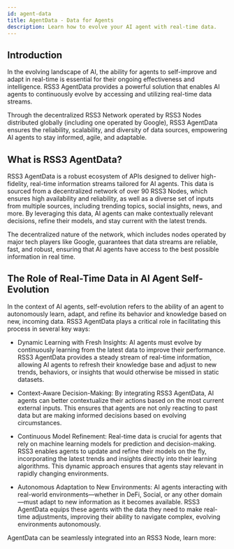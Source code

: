 ```yaml
---
id: agent-data
title: AgentData - Data for Agents
description: Learn how to evolve your AI agent with real-time data.
---
```


## Introduction

In the evolving landscape of AI, the ability for agents to self-improve and adapt in real-time is essential for their ongoing effectiveness and intelligence.
RSS3 AgentData provides a powerful solution that enables AI agents to continuously evolve by accessing and utilizing real-time data streams.

Through the decentralized RSS3 Network operated by RSS3 Nodes distributed globally (including one operated by Google), RSS3 AgentData ensures the reliability, scalability, and diversity of data sources, empowering AI agents to stay informed, agile, and adaptable.

## What is RSS3 AgentData?

RSS3 AgentData is a robust ecosystem of APIs designed to deliver high-fidelity, real-time information streams tailored for AI agents.
This data is sourced from a decentralized network of over 90 RSS3 Nodes, which ensures high availability and reliability, as well as a diverse set of inputs from multiple sources, including trending topics, social insights, news, and more.
By leveraging this data, AI agents can make contextually relevant decisions, refine their models, and stay current with the latest trends.

The decentralized nature of the network, which includes nodes operated by major tech players like Google, guarantees that data streams are reliable, fast, and robust, ensuring that AI agents have access to the best possible information in real time.

## The Role of Real-Time Data in AI Agent Self-Evolution

In the context of AI agents, self-evolution refers to the ability of an agent to autonomously learn, adapt, and refine its behavior and knowledge based on new, incoming data.
RSS3 AgentData plays a critical role in facilitating this process in several key ways:

- Dynamic Learning with Fresh Insights: AI agents must evolve by continuously learning from the latest data to improve their performance.
RSS3 AgentData provides a steady stream of real-time information, allowing AI agents to refresh their knowledge base and adjust to new trends, behaviors, or insights that would otherwise be missed in static datasets.

- Context-Aware Decision-Making: By integrating RSS3 AgentData, AI agents can better contextualize their actions based on the most current external inputs.
This ensures that agents are not only reacting to past data but are making informed decisions based on evolving circumstances.

- Continuous Model Refinement: Real-time data is crucial for agents that rely on machine learning models for prediction and decision-making.
RSS3 enables agents to update and refine their models on the fly, incorporating the latest trends and insights directly into their learning algorithms.
This dynamic approach ensures that agents stay relevant in rapidly changing environments.

- Autonomous Adaptation to New Environments: AI agents interacting with real-world environments—whether in DeFi, Social, or any other domain—must adapt to new information as it becomes available.
RSS3 AgentData equips these agents with the data they need to make real-time adjustments, improving their ability to navigate complex, evolving environments autonomously.

AgentData can be seamlessly integrated into an RSS3 Node, learn more:

<LinkCard id="component-ai" />
